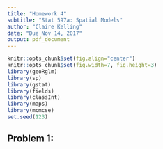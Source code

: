 ```yaml
---
title: "Homework 4"
subtitle: "Stat 597a: Spatial Models"
author: "Claire Kelling"
date: "Due Nov 14, 2017"
output: pdf_document
---
```

```r
knitr::opts_chunk$set(fig.align="center")
knitr::opts_chunk$set(fig.width=7, fig.height=3)
library(geoRglm)
library(sp)
library(gstat)
library(fields)
library(classInt)
library(maps)
library(mcmcse)
set.seed(123)

```

## Problem 1: 
\textbf{}
```r


```




```r
```
```r
```
```r
```
```r
```
```r
```
```r
```
